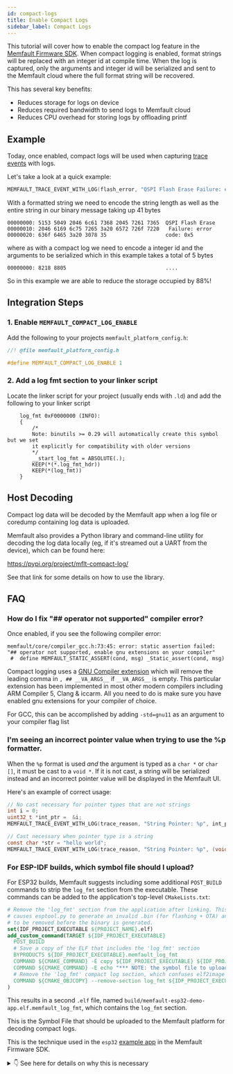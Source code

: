 ```yaml
---
id: compact-logs
title: Enable Compact Logs
sidebar_label: Compact Logs
---
```


This tutorial will cover how to enable the compact log feature in the
[Memfault Firmware SDK](https://github.com/memfault/memfault-firmware-sdk). When
compact logging is enabled, format strings will be replaced with an integer id
at compile time. When the log is captured, only the arguments and integer id
will be serialized and sent to the Memfault cloud where the full format string
will be recovered.

This has several key benefits:

- Reduces storage for logs on device
- Reduces required bandwidth to send logs to Memfault cloud
- Reduces CPU overhead for storing logs by offloading printf

## Example

Today, once enabled, compact logs will be used when capturing
[trace events](/docs/mcu/trace-events) with logs.

Let's take a look at a quick example:

```c
MEMFAULT_TRACE_EVENT_WITH_LOG(flash_error, "QSPI Flash Erase Failure: error code: 0x%x", 0x5);
```

With a formatted string we need to encode the string length as well as the
entire string in our binary message taking up 41 bytes

```plaintext
00000000: 5153 5049 2046 6c61 7368 2045 7261 7365  QSPI Flash Erase
00000010: 2046 6169 6c75 7265 3a20 6572 726f 7220   Failure: error
00000020: 636f 6465 3a20 3078 35                   code: 0x5
```

where as with a compact log we need to encode a integer id and the arguments to
be serialized which in this example takes a total of 5 bytes

```plaintext
00000000: 8218 8805                                ....
```

So in this example we are able to reduce the storage occupied by 88%!

## Integration Steps

### 1. Enable `MEMFAULT_COMPACT_LOG_ENABLE`

Add the following to your projects `memfault_platform_config.h`:

```c
//! @file memfault_platform_config.h

#define MEMFAULT_COMPACT_LOG_ENABLE 1
```

### 2. Add a log fmt section to your linker script

Locate the linker script for your project (usually ends with `.ld`) and add the
following to your linker script

```linker-script
    log_fmt 0xF0000000 (INFO):
    {
        /*
        Note: binutils >= 0.29 will automatically create this symbol but we set
        it explicitly for compatibility with older versions
        */
        __start_log_fmt = ABSOLUTE(.);
        KEEP(*(*.log_fmt_hdr))
        KEEP(*(log_fmt))
    }
```

## Host Decoding

Compact log data will be decoded by the Memfault app when a log file or coredump
containing log data is uploaded.

Memfault also provides a Python library and command-line utility for decoding
the log data locally (eg, if it's streamed out a UART from the device), which
can be found here:

<https://pypi.org/project/mflt-compact-log/>

See that link for some details on how to use the library.

## FAQ

### How do I fix "## operator not supported" compiler error?

Once enabled, if you see the following compiler error:

```plaintext
memfault/core/compiler_gcc.h:73:45: error: static assertion failed: "## operator not supported, enable gnu extensions on your compiler"
 #  define MEMFAULT_STATIC_ASSERT(cond, msg) _Static_assert(cond, msg)
```

Compact logging uses a
[GNU Compiler extension](https://gcc.gnu.org/onlinedocs/gcc/Variadic-Macros.html#Variadic-Macros)
which will remove the leading comma in `, ## __VA_ARGS__` if `__VA_ARGS__` is
empty. This particular extension has been implemented in most other modern
compilers including ARM Compiler 5, Clang & iccarm. All you need to do is make
sure you have enabled gnu extensions for your compiler of choice.

For GCC, this can be accomplished by adding `-std=gnu11` as an argument to your
compiler flag list

### I'm seeing an incorrect pointer value when trying to use the %p formatter.

When the `%p` format is used _and_ the argument is typed as a `char *` or
`char []`, it must be cast to a `void *`. If it is not cast, a string will be
serialized instead and an incorrect pointer value will be displayed in the
Memfault UI.

Here's an example of correct usage:

```c
// No cast necessary for pointer types that are not strings
int i = 0;
uint32_t *int_ptr =  &i;
MEMFAULT_TRACE_EVENT_WITH_LOG(trace_reason, "String Pointer: %p", int_ptr);

// Cast necessary when pointer type is a string
const char *str = "hello world";
MEMFAULT_TRACE_EVENT_WITH_LOG(trace_reason, "String Pointer: %p", (void *)str);
```

### For ESP-IDF builds, which symbol file should I upload?

For ESP32 builds, Memfault suggests including some additional `POST_BUILD`
commands to strip the `log_fmt` section from the executable. These commands can
be added to the application's top-level `CMakeLists.txt`:

```cmake
# Remove the 'log_fmt' section from the application after linking. This section
# causes esptool.py to generate an invalid .bin (for flashing + OTA) and needs
# to be removed before the binary is generated.
set(IDF_PROJECT_EXECUTABLE ${PROJECT_NAME}.elf)
add_custom_command(TARGET ${IDF_PROJECT_EXECUTABLE}
  POST_BUILD
  # Save a copy of the ELF that includes the 'log_fmt' section
  BYPRODUCTS ${IDF_PROJECT_EXECUTABLE}.memfault_log_fmt
  COMMAND ${CMAKE_COMMAND} -E copy ${IDF_PROJECT_EXECUTABLE} ${IDF_PROJECT_EXECUTABLE}.memfault_log_fmt
  COMMAND ${CMAKE_COMMAND} -E echo "*** NOTE: the symbol file to upload to app.memfault.com is ${IDF_PROJECT_EXECUTABLE}.memfault_log_fmt ***"
  # Remove the 'log_fmt' compact log section, which confuses elf2image
  COMMAND ${CMAKE_OBJCOPY} --remove-section log_fmt ${IDF_PROJECT_EXECUTABLE}
)
```

This results in a second `.elf` file, named
`build/memfault-esp32-demo-app.elf.memfault_log_fmt`, which contains the
`log_fmt` section.

This is the Symbol File that should be uploaded to the Memfault platform for
decoding compact logs.

This is the technique used in the `esp32`
[example app](https://github.com/memfault/memfault-firmware-sdk/blob/0.34.0/examples/esp32/apps/memfault_demo_app/CMakeLists.txt#L23-L28)
in the Memfault Firmware SDK.

<details>
  <summary>👇 See here for details on why this is necessary</summary>

In the case of Compact Logs, including compact log statements will emit a
`log_fmt` section in the `.elf`:

```bash
❯ xtensa-esp32-elf-size -Ax build/memfault-esp32-demo-app.elf | grep -E '(section)|(log_fmt)'
section                                                 size         addr
log_fmt                                                 0xa5   0xf0000000
```

This unfortunately causes the `esptool.py` to output the `log_fmt` section into
the flashable `.bin` that's generated as part of the build:

```bash
❯ ../../esp-idf/components/esptool_py/esptool/esptool.py --chip esp32 image_info build/memfault-esp32-demo-app.bin
esptool.py v3.1-dev
Image version: 1
Entry point: 40081a98
7 segments

Segment 1: len 0x25174 load 0x3f400020 file_offs 0x00000018 [DROM]
Segment 2: len 0x03b30 load 0x3ffb0000 file_offs 0x00025194 [BYTE_ACCESSIBLE,DRAM]
Segment 3: len 0x07344 load 0x40080000 file_offs 0x00028ccc [IRAM]
Segment 4: len 0xa49d8 load 0x400d0020 file_offs 0x00030018 [IROM]
Segment 5: len 0x106a4 load 0x40087344 file_offs 0x000d49f8 [IRAM]
Segment 6: len 0x00064 load 0x400c0000 file_offs 0x000e50a4 [RTC_IRAM]
# see this bad section below! this will cause a bootloop on the board
Segment 7: len 0x000a8 load 0xf0000000 file_offs 0x000e5110 []
Checksum: 7f (valid)
Validation Hash: fd388c619d75da39d9646b247bdf568a69a6e2c5b801c88fe7bd07b300b184fb (valid)
```

Flashing that image to an ESP32 board results in a bootloop:

```plaintext
E (419) esp_image: Segment 6 0xf0000000-0xf00000a8 invalid: bad load address range
```

The fundamental problem is that the `esptool.py` tool, which processes the .elf
tool, includes the non-loadable `log_fmt` section in the `.bin` file used for
flashing or OTA.

</details>
